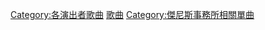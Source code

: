 {{DEFAULTSORT:Tokio}}
[[Category:各演出者歌曲|Category:各演出者歌曲]]
[[Category:東京小子|歌曲]]
[[Category:傑尼斯事務所相關單曲|Category:傑尼斯事務所相關單曲]]